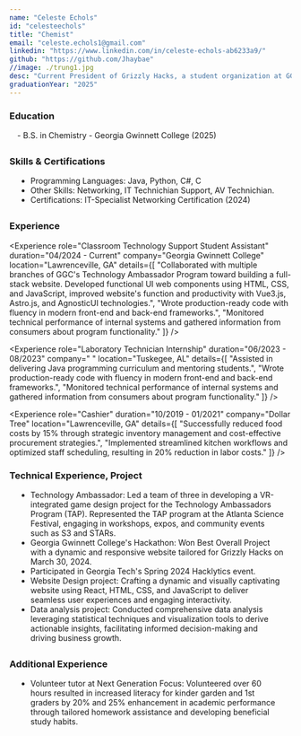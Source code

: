 ```yaml
---
name: "Celeste Echols"
id: "celesteechols"
title: "Chemist"
email: "celeste.echols1@gmail.com"
linkedin: "https://www.linkedin.com/in/celeste-echols-ab6233a9/"
github: "https://github.com/Jhaybae"
//image: ./trung1.jpg
desc: "Current President of Grizzly Hacks, a student organization at GGC that is focused on increasing students knowledge of hackathons and technology. Born with a hunger to always learning, always being curious, and always being detail-oriented. "
graduationYear: "2025"
---
```


### Education
<div style="margin-left:1em; margin-bottom:2em">
- B.S. in Chemistry - Georgia Gwinnett College (2025)
</div>

### Skills & Certifications
<ul style="list-style-type: disc;width: 90%; margin-left:1em; margin-bottom:2em">
  <li> Programming Languages: Java, Python, C#, C </li>
  <li>Other Skills: Networking, IT Technichian Support, AV Technichian.</li>
  <li>Certifications: IT-Specialist Networking Certification (2024)</li>
</ul>

### Experience
<Experience 
  role="Classroom Technology Support Student Assistant" 
  duration="04/2024 - Current" 
  company="Georgia Gwinnett College" 
  location="Lawrenceville, GA"
  details={[
    "Collaborated with multiple branches of GGC's Technology Ambassador Program toward building a full-stack website. Developed functional UI web components using HTML, CSS, and JavaScript, improved website's function and productivity with Vue3.js, Astro.js, and AgnosticUI technologies.",
    "Wrote production-ready code with fluency in modern front-end and back-end frameworks.",
    "Monitored technical performance of internal systems and gathered information from consumers about program functionality."
  ]}
/>

<Experience 
  role="Laboratory Technician Internship" 
  duration="06/2023 - 08/2023" 
  company=" " 
  location="Tuskegee, AL"
  details={[
    "Assisted in delivering Java programming curriculum and mentoring students.",
    "Wrote production-ready code with fluency in modern front-end and back-end frameworks.",
    "Monitored technical performance of internal systems and gathered information from consumers about program functionality."
  ]}
/>

<Experience 
  role="Cashier" 
  duration="10/2019 - 01/2021" 
  company="Dollar Tree" 
  location="Lawrenceville, GA"
  details={[
    "Successfully reduced food costs by 15% through strategic inventory management and cost-effective procurement strategies.",
    "Implemented streamlined kitchen workflows and optimized staff scheduling, resulting in 20% reduction in labor costs."
  ]}
/>



### Technical Experience, Project
<ul style="list-style-type: disc;width: 90%; margin-bottom: 2em; margin-left:1em">
<li>Technology Ambassador: Led a team of three in developing a VR-integrated game design project for the Technology Ambassadors Program (TAP). Represented the TAP program at the Atlanta Science Festival, engaging in workshops, expos, and community events such as S3 and STARs.</li>
<li>Georgia Gwinnett College's Hackathon: Won Best Overall Project with a dynamic and responsive website tailored for Grizzly Hacks on March 30, 2024.</li>
<li>Participated in Georgia Tech's Spring 2024 Hacklytics event.</li>
<li>Website Design project: Crafting a dynamic and visually captivating website using React, HTML, CSS, and JavaScript to deliver seamless user experiences and engaging interactivity.</li>
<li>Data analysis project: Conducted comprehensive data analysis leveraging statistical techniques and visualization tools to derive actionable insights, facilitating informed decision-making and driving business growth.</li>
</ul>

### Additional Experience
<ul style="list-style-type: disc;width: 90%; margin-left:1em">
<li>Volunteer tutor at Next Generation Focus: Volunteered over 60 hours resulted in increased literacy for kinder garden and 1st graders by 20% and 25% enhancement in academic performance through tailored homework assistance and developing beneficial study habits.</li>
</ul>
